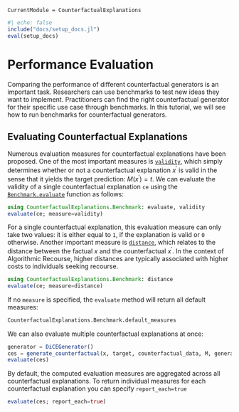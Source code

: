 ```@meta
CurrentModule = CounterfactualExplanations 
```

```julia
#| echo: false
include("docs/setup_docs.jl")
eval(setup_docs)
```

# Performance Evaluation

Comparing the performance of different counterfactual generators is an important task. Researchers can use benchmarks to test new ideas they want to implement. Practitioners can find the right counterfactual generator for their specific use case through benchmarks. In this tutorial, we will see how to run benchmarks for counterfactual generators. 

## Evaluating Counterfactual Explanations

Numerous evaluation measures for counterfactual explanations have been proposed. One of the most important measures is [`validity`](@ref), which simply determines whether or not a counterfactual explanation $x^{\prime}$ is valid in the sense that it yields the target prediction: $M(x^{\prime})=t$. We can evaluate the validity of a single counterfactual explanation `ce` using the [`Benchmark.evaluate`](@ref) function as follows:

```julia
using CounterfactualExplanations.Benchmark: evaluate, validity
evaluate(ce; measure=validity)
```

For a single counterfactual explanation, this evaluation measure can only take two values: it is either equal to `1`, if the explanation is valid or `0` otherwise. Another important measure is [`distance`](@ref), which relates to the distance between the factual $x$ and the counterfactual $x^{\prime}$. In the context of Algorithmic Recourse, higher distances are typically associated with higher costs to individuals seeking recourse. 

```julia
using CounterfactualExplanations.Benchmark: distance
evaluate(ce; measure=distance)
```

If no `measure` is specified, the `evaluate` method will return all default measures:

```julia
CounterfactualExplanations.Benchmark.default_measures
```

We can also evaluate multiple counterfactual explanations at once:

```julia
generator = DiCEGenerator()
ces = generate_counterfactual(x, target, counterfactual_data, M, generator; num_counterfactuals=5)
evaluate(ces)
```

By default, the computed evaluation measures are aggregated across all counterfactual explanations. To return individual measures for each counterfactual explanation you can specify `report_each=true`

```julia
evaluate(ces; report_each=true)
```




